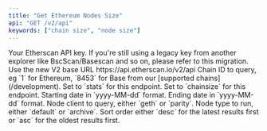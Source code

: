 ```yaml
---
title: "Get Ethereum Nodes Size"
api: "GET /v2/api"
keywords: ["chain size", "node size"]
---
```



<CreditChip description="Returns the size of the Ethereum blockchain in bytes over a date range" />

  <ParamField query="apikey" type="string">
    Your Etherscan API key. If you're still using a legacy key from another explorer like BscScan/Basescan and so on, please refer to this migration.
  </ParamField>
  <ParamField path="v2" type="string" default="v2">
    Use the new V2 base URL https://api.etherscan.io/v2/api
  </ParamField>
  <ParamField query="chainid" type="string" default="1">
    Chain ID to query, eg `1` for Ethereum, `8453` for Base from our [supported chains](/development).
  </ParamField>
  <ParamField query="module" type="string" default="stats">
    Set to `stats` for this endpoint.
  </ParamField>
  <ParamField query="action" type="string" default="chainsize">
    Set to `chainsize` for this endpoint.
  </ParamField>
  <ParamField query="startdate" type="string" default="2019-02-01">
    Starting date in `yyyy-MM-dd` format.
  </ParamField>
  <ParamField query="enddate" type="string" default="2019-02-28">
    Ending date in `yyyy-MM-dd` format.
  </ParamField>
  <ParamField query="clienttype" type="string" default="geth">
    Node client to query, either `geth` or `parity`.
  </ParamField>
  <ParamField query="syncmode" type="string" default="default">
    Node type to run, either `default` or `archive`.
  </ParamField>
  <ParamField query="sort" type="string" default="asc">
    Sort order either `desc` for the latest results first or `asc` for the oldest results first.
  </ParamField>
